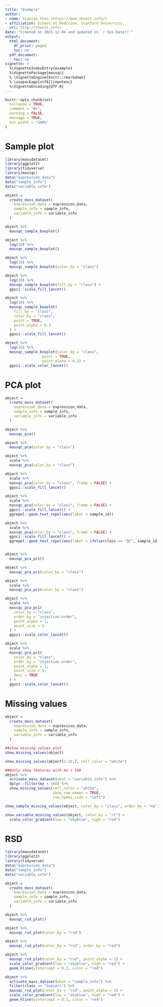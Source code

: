 ```yaml
---
title: "Example"
author:
- name: Xiaotao Shen (https://www.shenxt.info/)
- affiliation: School of Medicine, Stanford University
  url: http://shenxt.info/
date: "Created on 2021-12-04 and updated on `r Sys.Date()`"
output:
  html_document:
    df_print: paged
    toc: no
  pdf_document:
    toc: no
vignette: >
  %\VignetteIndexEntry{example}
  %\VignettePackage{massqc}
  % \VignetteEngine{knitr::rmarkdown}
  % \usepackage[utf8]{inputenc}
  %\VignetteEncoding{UTF-8}
---
```


```r
knitr::opts_chunk$set(
  collapse = TRUE,
  comment = "#>",
  warning = FALSE,
  message = TRUE,
  out.width = "100%"
)
```


# **Sample plot**

```r
library(massdataset)
library(ggplot2)
library(tidyverse)
library(massqc)
data("expression_data")
data("sample_info")
data("variable_info")

object =
  create_mass_dataset(
    expression_data = expression_data,
    sample_info = sample_info,
    variable_info = variable_info
  )

object %>%
  massqc_sample_boxplot()

object %>%
  log(10) %>%
  massqc_sample_boxplot()

object %>%
  log(10) %>%
  massqc_sample_boxplot(color_by = "class")

object %>%
  log(10) %>%
  massqc_sample_boxplot(fill_by = "class") +
  ggsci::scale_fill_lancet()

object %>%
  log(10) %>%
  massqc_sample_boxplot(
    fill_by = "class",
    color_by = "class",
    point = TRUE,
    point_alpha = 0.3
  ) +
  ggsci::scale_fill_lancet()

object %>%
  log(10) %>%
  massqc_sample_boxplot(color_by = "class",
                 point = TRUE,
                 point_alpha = 0.3) +
  ggsci::scale_color_lancet()
```

# **PCA plot**

```r

object =
  create_mass_dataset(
    expression_data = expression_data,
    sample_info = sample_info,
    variable_info = variable_info
  )

object %>%
  massqc_pca()

object %>%
  massqc_pca(color_by = "class")

object %>%
  scale %>%
  massqc_pca(color_by = "class")

object %>%
  scale %>%
  massqc_pca(color_by = "class", frame = FALSE) +
  ggsci::scale_fill_lancet()

object %>%
  scale %>%
  massqc_pca(color_by = "class", frame = FALSE) +
  ggsci::scale_fill_lancet() +
  ggrepel::geom_text_repel(aes(label = sample_id))

object %>%
  scale %>%
  massqc_pca(color_by = "class", frame = FALSE) +
  ggsci::scale_fill_lancet() +
  ggrepel::geom_text_repel(aes(label = ifelse(class == "QC", sample_id, NA)))


object %>%
  massqc_pca_pc1()

object %>%
  massqc_pca_pc1(color_by = "class")

object %>%
  scale %>%
  massqc_pca_pc1(color_by = "class")

object %>%
  scale %>%
  massqc_pca_pc1(
    color_by = "class",
    order_by = "injection.order",
    point_alpha = 1,
    point_size = 5
  ) +
  ggsci::scale_color_lancet()

object %>%
  scale %>%
  massqc_pca_pc1(
    color_by = "class",
    order_by = "injection.order",
    point_alpha = 1,
    point_size = 5, 
    desc = TRUE
  ) +
  ggsci::scale_color_lancet()

```



# **Missing values**

```r

object =
  create_mass_dataset(
    expression_data = expression_data,
    sample_info = sample_info,
    variable_info = variable_info
  )

##show missing values plot
show_missing_values(object)

show_missing_values(object[1:10,], cell_color = "white")

###only show features with mz < 100
object %>%
  activate_mass_dataset(what = "variable_info") %>%
  dplyr::filter(mz < 100) %>%
  show_missing_values(cell_color = "white",
                      show_row_names = TRUE,
                      row_names_side = "left")

show_sample_missing_values(object, color_by = "class", order_by = "na")

show_variable_missing_values(object, color_by = "rt") +
  scale_color_gradient(low = "skyblue", high = "red") 
```







# **RSD**

```r
library(massdataset)
library(ggplot2)
library(tidyverse)
data("expression_data")
data("sample_info")
data("variable_info")

object =
  create_mass_dataset(
    expression_data = expression_data,
    sample_info = sample_info,
    variable_info = variable_info
  )

object %>% 
  massqc_rsd_plot()

object %>% 
  massqc_rsd_plot(color_by = "rsd")

object %>% 
  massqc_rsd_plot(color_by = "rsd", order_by = "rsd")

object %>% 
  massqc_rsd_plot(color_by = "rsd", point_alpha = 1) +
  scale_color_gradient(low = "skyblue", high = "red") +
  geom_hline(yintercept = 0.3, color = "red")

object %>% 
  activate_mass_dataset(what = "sample_info") %>% 
  filter(class == "Subject") %>% 
  massqc_rsd_plot(color_by = "rsd", point_alpha = 1) +
  scale_color_gradient(low = "skyblue", high = "red") +
  geom_hline(yintercept = 0.3, color = "red")
```